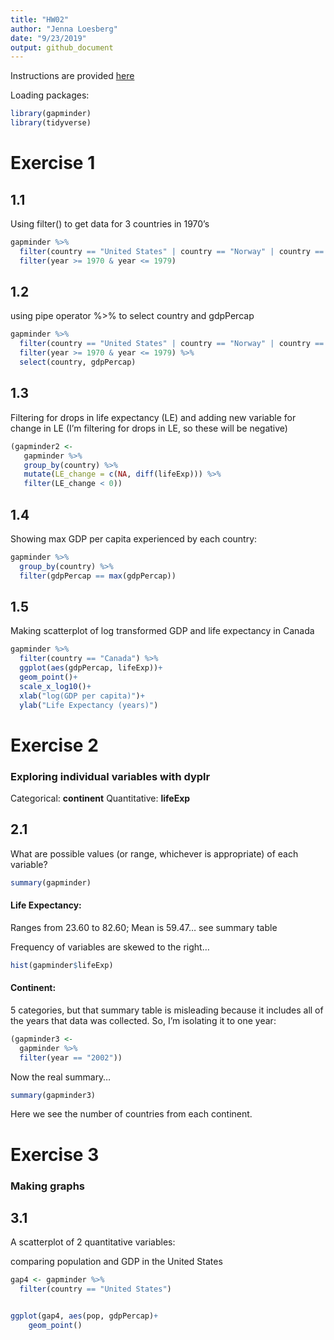 ```yaml
---
title: "HW02"
author: "Jenna Loesberg"
date: "9/23/2019"
output: github_document
---
```

Instructions are provided [here](https://stat545.stat.ubc.ca/evaluation/hw02/hw02/) 

Loading packages:
```r
library(gapminder)
library(tidyverse)
```
# Exercise 1
## 1.1
Using filter() to get data for 3 countries in 1970's
```r
gapminder %>%
  filter(country == "United States" | country == "Norway" | country == "New Zealand") %>%
  filter(year >= 1970 & year <= 1979)
```

## 1.2
using pipe operator %>%  to select country and gdpPercap
```r
gapminder %>%
  filter(country == "United States" | country == "Norway" | country == "New Zealand") %>%
  filter(year >= 1970 & year <= 1979) %>% 
  select(country, gdpPercap)
```

## 1.3
Filtering for drops in life expectancy (LE) and adding new variable for change in LE (I'm filtering for drops in LE, so these will be negative)
```r
(gapminder2 <- 
   gapminder %>% 
   group_by(country) %>% 
   mutate(LE_change = c(NA, diff(lifeExp))) %>% 
   filter(LE_change < 0))
```
## 1.4
Showing max GDP per capita experienced by each country:
```r
gapminder %>%
  group_by(country) %>% 
  filter(gdpPercap == max(gdpPercap))
```

## 1.5
Making scatterplot of log transformed GDP and life expectancy in Canada
```r
gapminder %>%
  filter(country == "Canada") %>% 
  ggplot(aes(gdpPercap, lifeExp))+
  geom_point()+
  scale_x_log10()+
  xlab("log(GDP per capita)")+
  ylab("Life Expectancy (years)")
```

# Exercise 2
### Exploring individual variables with dyplr

Categorical: __continent__ 
Quantitative: __lifeExp__

## 2.1
What are possible values (or range, whichever is appropriate) of each variable?

```r
summary(gapminder)
```
#### Life Expectancy: 
Ranges from 23.60 to 82.60; Mean is 59.47... see summary table

Frequency of variables are skewed to the right...
```r
hist(gapminder$lifeExp)
```

#### Continent:
5 categories, but that summary table is misleading because it includes all of the years that data was collected. So, I'm isolating it to one year:
```r
(gapminder3 <- 
  gapminder %>% 
  filter(year == "2002"))
```

Now the real summary...

```r
summary(gapminder3)
```
Here we see the number of countries from each continent.

# Exercise 3
### Making graphs

## 3.1
A scatterplot of 2 quantitative variables:

comparing population and GDP in the United States
```r
gap4 <- gapminder %>% 
  filter(country == "United States")


ggplot(gap4, aes(pop, gdpPercap)+
    geom_point()
  
  
```


